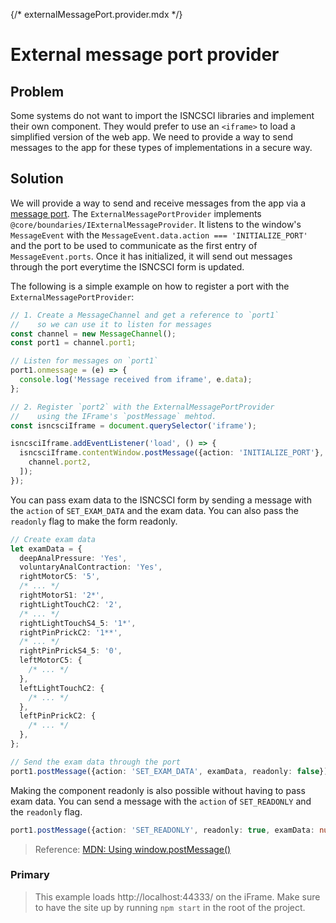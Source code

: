 {/* externalMessagePort.provider.mdx */}


<Meta of={ExternalMessagePortProviderStories} />

# External message port provider

## Problem

Some systems do not want to import the ISNCSCI libraries and implement their own component.
They would prefer to use an `<iframe>` to load a simplified version of the web app.
We need to provide a way to send messages to the app for these types of implementations in a secure way.

## Solution

We will provide a way to send and receive messages from the app via a [message port](https://developer.mozilla.org/en-US/docs/Web/API/MessagePort).
The `ExternalMessagePortProvider` implements `@core/boundaries/IExternalMessageProvider`.
It listens to the window's `MessageEvent` with the `MessageEvent.data.action === 'INITIALIZE_PORT'` and the port to be used to communicate as the first entry of `MessageEvent.ports`.
Once it has initialized, it will send out messages through the port everytime the ISNCSCI form is updated.

The following is a simple example on how to register a port with the `ExternalMessagePortProvider`:

```typescript
// 1. Create a MessageChannel and get a reference to `port1`
//    so we can use it to listen for messages
const channel = new MessageChannel();
const port1 = channel.port1;

// Listen for messages on `port1`
port1.onmessage = (e) => {
  console.log('Message received from iframe', e.data);
};

// 2. Register `port2` with the ExternalMessagePortProvider
//    using the IFrame's `postMessage` mehtod.
const isncsciIframe = document.querySelector('iframe');

isncsciIframe.addEventListener('load', () => {
  isncsciIframe.contentWindow.postMessage({action: 'INITIALIZE_PORT'}, '*', [
    channel.port2,
  ]);
});
```

You can pass exam data to the ISNCSCI form by sending a message with the `action` of `SET_EXAM_DATA` and the exam data.
You can also pass the `readonly` flag to make the form readonly.

```typescript
// Create exam data
let examData = {
  deepAnalPressure: 'Yes',
  voluntaryAnalContraction: 'Yes',
  rightMotorC5: '5',
  /* ... */
  rightMotorS1: '2*',
  rightLightTouchC2: '2',
  /* ... */
  rightLightTouchS4_5: '1*',
  rightPinPrickC2: '1**',
  /* ... */
  rightPinPrickS4_5: '0',
  leftMotorC5: {
    /* ... */
  },
  leftLightTouchC2: {
    /* ... */
  },
  leftPinPrickC2: {
    /* ... */
  },
};

// Send the exam data through the port
port1.postMessage({action: 'SET_EXAM_DATA', examData, readonly: false});
```

Making the component readonly is also possible without having to pass exam data.
You can send a message with the `action` of `SET_READONLY` and the `readonly` flag.

```typescript
port1.postMessage({action: 'SET_READONLY', readonly: true, examData: null});
```

> Reference: [MDN: Using window.postMessage()](https://developer.mozilla.org/en-US/docs/Web/API/Window/postMessage)

### Primary

> This example loads http://localhost:44333/ on the iFrame. Make sure to have the site up by running `npm start` in the root of the project.

<Canvas of={ExternalMessagePortProviderStories.Primary} />
